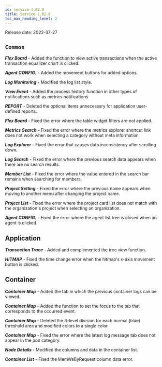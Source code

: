 ```yaml
---
id: service-1.82.0
title: Service 1.82.0
toc_max_heading_level: 2
---
```



Release date: 2022-07-27

## `Common`

**_Flex Board_** - Added the function to view active transactions when the active transaction equalizer chart is clicked.

**_Agent CONFIG._** - Added the movement buttons for added options.

**_Log Monitoring_** - Modified the log list style.

**_View Event_** - Added the process history function in other types of notifications such as metrics notifications

**_REPORT_** - Deleted the optional items unnecessary for application user-defined reports.

**_Flex Board_** - Fixed the error where the table widget filters are not applied.

**_Metrics Search_** - Fixed the error where the metrics explorer shortcut link does not work when selecting a category without meta information

**_Log Explorer_** - Fixed the error that causes data inconsistency after scrolling down.

**_Log Search_** - Fixed the error where the previous search data appears when there are no search results.

**_Member List_** - Fixed the error where the value entered in the search bar remains when searching for members.

**_Project Setting_** - Fixed the error where the previous name appears when moving to another menu after changing the project name.

**_Project List_** - Fixed the error where the project card list does not match with the organization's project when selecting an organization.

**_Agent CONFIG._** - Fixed the error where the agent list tree is closed when an agent is clicked.

## Application

**_Transaction Trace_** - Added and complemented the tree view function.

**_HITMAP_** - Fixed the time change error when the hitmap's x-axis movement button is clicked.

## Container

**_Container Map_** - Added the tab in which the previous container logs can be viewed.

**_Container Map_** - Added the function to set the focus to the tab that corresponds to the occurred event.

**_Container Map_** - Deleted the 3-level division for each normal (blue) threshold area and modified colors to a single color.

**_Container Map_** - Fixed the error where the latest log message tab does not appear in the pod category.

**_Node Details_** - Modified the columns and data in the container list.

**_Container List_** - Fixed the MemWsByRequest column data error.
